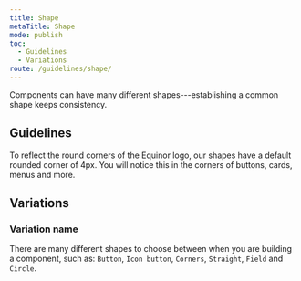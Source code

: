 ```yaml
---
title: Shape
metaTitle: Shape
mode: publish
toc:
  - Guidelines
  - Variations
route: /guidelines/shape/
---
```


Components can have many different shapes---establishing a common shape keeps consistency.

<!--One to two sentences as an introduction to the component-->

## Guidelines

<!--List how to use it, sizes, widths, grid interactions, color allowances -->

To reflect the round corners of the Equinor logo, our shapes have a default rounded corner of 4px. You will notice this in the corners of buttons, cards, menus and more.

## Variations

### Variation name

<!--One ### heading per frame in Figma, explaining each component in that frame. One 'content' section per variation if needed -->

There are many different shapes to choose between when you are building a component, such as: `Button`, `Icon button`, `Corners`, `Straight`, `Field` and `Circle`.

<FigmaImage
  url="https://www.figma.com/file/0TbIXrrObWj80Cf7KucKYFL0/Design-Tokens?node-id=335%3A30"
  alt="Figma design for shapes"
/>
